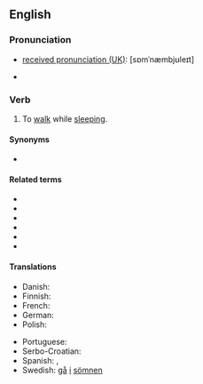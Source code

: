 ==English==

===Pronunciation===
* [[w:Received Pronunciation|received pronunciation (UK)]]: [sɒmˈnæmbjʊleɪt]
* {{a|US}} {{IPA|en|/sɑːm.ˈnæm.bju.ˌleɪt/|/sɑːm.ˈnæm.bjə.ˌleɪt/|/səm.ˈnæm.bjə.ˌleɪt/}}

===Verb===
{{en-verb}}

# {{lb|en|intransitive}} To [[walk]] while [[sleep]]ing.

====Synonyms====
* {{l|en|sleepwalk}}

====Related terms====
* {{l|en|somnambular}}
* {{l|en|somnambulation}}
* {{l|en|somnambulator}}
* {{l|en|somnambulism}}
* {{l|en|somnambulist}}
* {{l|en|somnambulistic}}

====Translations====
{{trans-top|to walk while sleeping}}
* Danish: {{t|da|gå i søvne}}
* Finnish: {{t|fi|kävellä unissaan}}
* French: {{t+|fr|somnambuler}}
* German: {{t+|de|schlafwandeln}}
* Polish: {{t|pl|lunatykować}}
{{trans-mid}}
* Portuguese: {{t|pt|sonambular}}
* Serbo-Croatian: {{t|sh|mesečarstvo}}
* Spanish: {{t|es|[[ser]] [[sonámbulo]]}}, {{t|es|[[pasear]]se [[dormido]]}}
* Swedish: [[gå]] [[i]] [[sömn|sömnen]]
{{trans-bottom}}